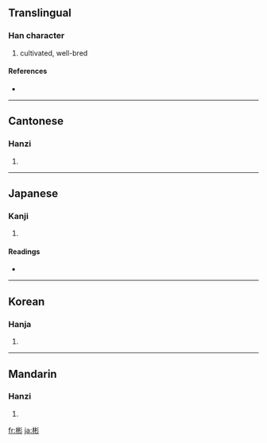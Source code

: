 {{also|份}}
==Translingual==

===Han character===
{{Han char|rn=59|rad=彡|as=08|sn=11|four=4292<sub>2</sub>|canj=木木竹竹 (DDHH)}}

# cultivated, well-bred

====References====
* {{Han ref|kx=0363.240|dkj=09996|dj=0683.040|hdz=20854.150|uh=5F6C|ud=24428|bh=B16C|bd=45420}}

----

==Cantonese==

===Hanzi===
{{yue-hanzi|jyut=|y=ban1}}

# {{defn|Cantonese}}

----

==Japanese==

===Kanji===
{{ja-kanji|grade=|rs=彡08}}

# {{defn|Japanese}}

====Readings====
* {{ja-readings|on=[[ひん]] (hin)|kun=[[あきらか]] (akiraka)}}

----

==Korean==

===Hanja===
{{ko-hanja|hangeul=빈|eumhun=|rv=bin|mr=pin|y=pin}}

# {{defn|Korean}}

----

==Mandarin==

===Hanzi===
{{cmn-hanzi|pin=[[bīn]] ([[bin1]])|wg=pin<sup>1</sup>}}

# {{defn|Mandarin}}

[[fr:彬]]
[[ja:彬]]